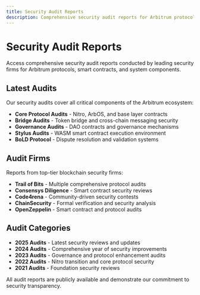 ```yaml
---
title: Security Audit Reports
description: Comprehensive security audit reports for Arbitrum protocols and smart contracts
---
```


# Security Audit Reports

Access comprehensive security audit reports conducted by leading security firms for Arbitrum protocols, smart contracts, and system components.

## Latest Audits

Our security audits cover all critical components of the Arbitrum ecosystem:

- **Core Protocol Audits** - Nitro, ArbOS, and base layer contracts
- **Bridge Audits** - Token bridge and cross-chain messaging security
- **Governance Audits** - DAO contracts and governance mechanisms
- **Stylus Audits** - WASM smart contract execution environment
- **BoLD Protocol** - Dispute resolution and validation systems

## Audit Firms

Reports from top-tier blockchain security firms:

- **Trail of Bits** - Multiple comprehensive protocol audits
- **Consensys Diligence** - Smart contract security reviews
- **Code4rena** - Community-driven security contests
- **ChainSecurity** - Formal verification and security analysis
- **OpenZeppelin** - Smart contract and protocol audits

## Audit Categories

- **2025 Audits** - Latest security reviews and updates
- **2024 Audits** - Comprehensive year of security improvements
- **2023 Audits** - Governance and protocol enhancement audits
- **2022 Audits** - Nitro transition and core protocol security
- **2021 Audits** - Foundation security reviews

All audit reports are publicly available and demonstrate our commitment to security transparency.